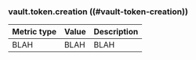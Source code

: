 ### vault.token.creation ((#vault-token-creation))

Metric type | Value | Description
----------- | ----- | -----------
BLAH     | BLAH    | BLAH